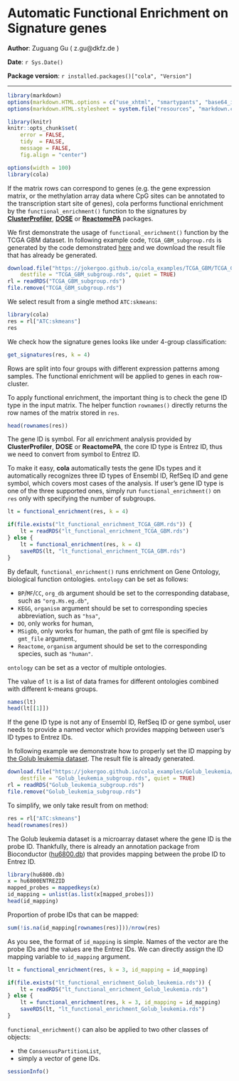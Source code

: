 <!--
%\VignetteEngine{knitr}
%\VignetteIndexEntry{3. Automatic Functional Enrichment on Signature genes}
-->

Automatic Functional Enrichment on Signature genes
=============================================================

**Author**: Zuguang Gu ( z.gu@dkfz.de )

**Date**: `r Sys.Date()`

**Package version**: `r installed.packages()["cola", "Version"]`

-------------------------------------------------------------

```r
library(markdown)
options(markdown.HTML.options = c("use_xhtml", "smartypants", "base64_images", "mathjax", "highlight_code"))
options(markdown.HTML.stylesheet = system.file("resources", "markdown.css", package = "markdown"))

library(knitr)
knitr::opts_chunk$set(
    error = FALSE,
    tidy  = FALSE,
    message = FALSE,
    fig.align = "center")

options(width = 100)
library(cola)
```

If the matrix rows can correspond to genes (e.g. the gene expression matrix,
or the methylation array data where CpG sites can be annotated to the
transcription start site of genes), cola performs functional enrichment by
the `functional_enrichment()` function to the signatures by
[**ClusterProfiler**](https://bioconductor.org/packages/clusterProfiler/),
[**DOSE**](https://bioconductor.org/packages/DOSE/) or
[**ReactomePA**](https://bioconductor.org/packages/ReactomePA/) packages.

We first demonstrate the usage of `functional_enrichment()` function by the TCGA GBM dataset.
In following example code, `TCGA_GBM_subgroup.rds` is generated by the code
demonstrated [here](https://jokergoo.github.io/cola_examples/TCGA_GBM/) and we download
the result file that has already be generated.

```r
download.file("https://jokergoo.github.io/cola_examples/TCGA_GBM/TCGA_GBM_subgroup.rds", 
    destfile = "TCGA_GBM_subgroup.rds", quiet = TRUE)
rl = readRDS("TCGA_GBM_subgroup.rds")
file.remove("TCGA_GBM_subgroup.rds")
```

We select result from a single method `ATC:skmeans`:

```r
library(cola)
res = rl["ATC:skmeans"]
res
```

We check how the signature genes looks like under 4-group classification:

```r
get_signatures(res, k = 4)
```

Rows are split into four groups with different expression patterns among samples. The functional
enrichment will be applied to genes in each row-cluster.

To apply functional enrichment, the important thing is to check the gene ID type in the input matrix.
The helper function `rownames()` directly returns the row names of the matrix stored in `res`.

```r
head(rownames(res))
```

The gene ID is symbol. For all enrichment analysis provided by **ClusterProfiler**, **DOSE** or **ReactomePA**,
the core ID type is Entrez ID, thus we need to convert from symbol to Entrez ID.

To make it easy, **cola** automatically tests the gene IDs types and it automatically recognizes three ID
types of Ensembl ID, RefSeq ID and gene symbol, which covers most cases of the analysis. If user's gene ID
type is one of the three supported ones, simply run `functional_enrichment()` on `res` only with specifying
the number of subgroups.

```r
lt = functional_enrichment(res, k = 4)
```

```r
if(file.exists("lt_functional_enrichment_TCGA_GBM.rds")) {
	lt = readRDS("lt_functional_enrichment_TCGA_GBM.rds")
} else {
	lt = functional_enrichment(res, k = 4)
	saveRDS(lt, "lt_functional_enrichment_TCGA_GBM.rds")
}
```

By default, `functional_enrichment()` runs enrichment on Gene Ontology, biological function ontologies.
`ontology` can be set as follows:

- `BP`/`MF`/`CC`, `org_db` argument should be set to the corresponding database, such as `"org.Hs.eg.db"`,
- `KEGG`, `organism` argument should be set to corresponding species abbreviation, such as `"hsa"`,
- `DO`, only works for human,
- `MSigDb`, only works for human, the path of gmt file is specified by `gmt_file` argument.,
- `Reactome`, `organism` argument should be set to the corresponding species, such as `"human"`.

`ontology` can be set as a vector of multiple ontologies.

The value of `lt` is a list of data frames for different ontologies combined with different k-means groups.

```r
names(lt)
head(lt[[1]])
```

If the gene ID type is not any of Ensembl ID, RefSeq ID or gene symbol, user needs to provide a named
vector which provides mapping between user's ID types to Entrez IDs.

In following example we demonstrate how to properly set the ID mapping by [the Golub leukemia dataset](https://jokergoo.github.io/cola_examples/Golub_leukemia/). The result file is already generated.

```r
download.file("https://jokergoo.github.io/cola_examples/Golub_leukemia/Golub_leukemia_subgroup.rds", 
    destfile = "Golub_leukemia_subgroup.rds", quiet = TRUE)
rl = readRDS("Golub_leukemia_subgroup.rds")
file.remove("Golub_leukemia_subgroup.rds") 
```

To simplify, we only take result from on method:

```r
res = rl["ATC:skmeans"]
head(rownames(res))
```

The Golub leukemia dataset is a microarray dataset where the gene ID is the probe ID. Thankfully, 
there is already an annotation package from Bioconductor ([hu6800.db](https://bioconductor.org/packages/hu6800.db/)) that provides mapping between the probe ID to Entrez ID.

```r
library(hu6800.db)
x = hu6800ENTREZID
mapped_probes = mappedkeys(x)
id_mapping = unlist(as.list(x[mapped_probes]))
head(id_mapping)
```

Proportion of probe IDs that can be mapped:

```r
sum(!is.na(id_mapping[rownames(res)]))/nrow(res)
```

As you see, the format of `id_mapping` is simple. Names of the vector are the probe IDs and the values are the Entrez IDs.
We can directly assign the ID mapping variable to `id_mapping` argument.

```r
lt = functional_enrichment(res, k = 3, id_mapping = id_mapping)
```

```r
if(file.exists("lt_functional_enrichment_Golub_leukemia.rds")) {
	lt = readRDS("lt_functional_enrichment_Golub_leukemia.rds")
} else {
	lt = functional_enrichment(res, k = 3, id_mapping = id_mapping)
	saveRDS(lt, "lt_functional_enrichment_Golub_leukemia.rds")
}
```

`functional_enrichment()` can also be applied to two other classes of objects:

- the `ConsensusPartitionList`, 
- simply a vector of gene IDs.


```r
sessionInfo()
```

